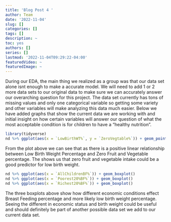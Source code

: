 ```yaml
---
title: 'Blog Post 4 '
author: Team
date: '2022-11-04'
slug: []
categories: []
tags: []
description: ~
toc: yes
authors: []
series: []
lastmod: '2022-11-04T09:29:22-04:00'
featuredVideo: ~
featuredImage: ~
---
```



During our EDA, the main thing we realized as a group was that our data set alone isnt enough to make a accurate model. We will need to add 1 or 2 more data sets to our original data to make sure we can accurately answer our overarching question for this project. The data set currently has tons of missing values and only one categorical variable so getting some variety and other variables will make analyzing this data much easier. Below we have added graphs that show the current data we are working with and initial insight on how certain variables will answer our question of what the most acceptable condition is for children to have a “healthy nutrition”. 


 
```r
library(tidyverse)
nd %>% ggplot(aes(x = `LowBirthWT%`, y = `ZeroVegtable%`)) + geom_point()
```
From the plot above we can see that as there is a positive linear relationship between Low Birth Weight Percentage and Zero Fruit and Vegetable percentage. The shows us that zero fruit and vegetable intake could be a good predictor for low birth weight.



```r
nd %>% ggplot(aes(x = `AllChildrenBF%`)) + geom_boxplot()
nd %>% ggplot(aes(x = `Poorest20%BF%`)) + geom_boxplot()
nd %>% ggplot(aes(x = `Richest20%BF%`)) + geom_boxplot()
```
The three boxplots above show how different economic conditions effect Breast Feeding percentage and more likely low birth weight percentage. Seeing the different in economic status and birth weight could be useful and should definitely be part of another possible data set we add to our current data set.
